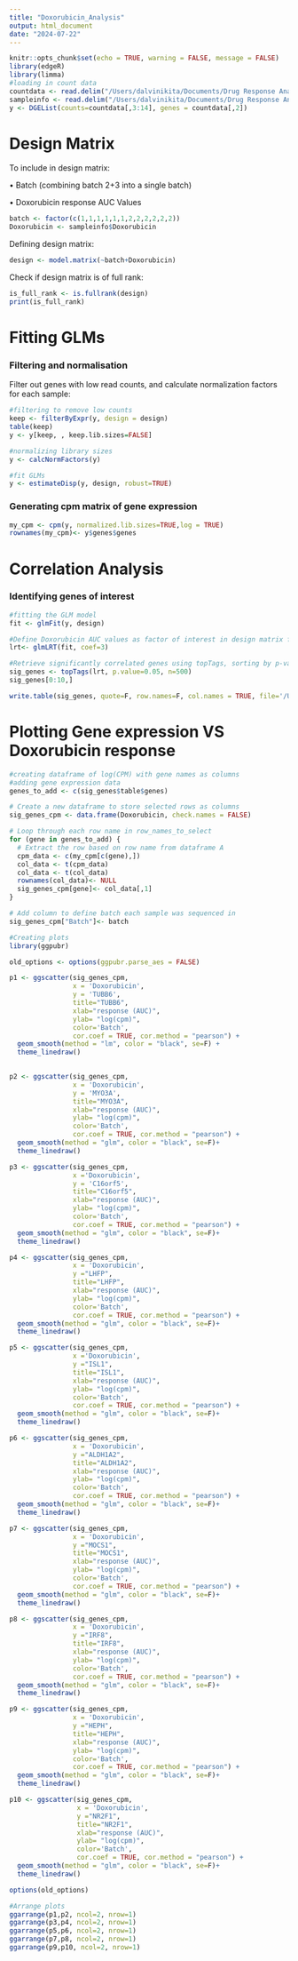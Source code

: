 ```yaml
---
title: "Doxorubicin_Analysis"
output: html_document
date: "2024-07-22"
---
```


```r
knitr::opts_chunk$set(echo = TRUE, warning = FALSE, message = FALSE)
library(edgeR)
library(limma)
#loading in count data
countdata <- read.delim("/Users/dalvinikita/Documents/Drug Response Analysis/countsmatrix.tsv", check.names = FALSE, stringsAsFactors = FALSE)
sampleinfo <- read.delim("/Users/dalvinikita/Documents/Drug Response Analysis/SampleInfo.txt", check.names=FALSE, stringsAsFactors = TRUE)
y <- DGEList(counts=countdata[,3:14], genes = countdata[,2])
```

# Design Matrix 
To include in design matrix: 

• Batch (combining batch 2+3 into a single batch)

• Doxorubicin response AUC Values

```r
batch <- factor(c(1,1,1,1,1,1,2,2,2,2,2,2))
Doxorubicin <- sampleinfo$Doxorubicin
```

Defining design matrix:

```r
design <- model.matrix(~batch+Doxorubicin)
```

Check if design matrix is of full rank:
```r
is_full_rank <- is.fullrank(design)
print(is_full_rank)
```
# Fitting GLMs
### Filtering and normalisation
Filter out genes with low read counts, and calculate normalization factors for each sample:
```r
#filtering to remove low counts
keep <- filterByExpr(y, design = design)
table(keep)
y <- y[keep, , keep.lib.sizes=FALSE]

#normalizing library sizes
y <- calcNormFactors(y)

#fit GLMs
y <- estimateDisp(y, design, robust=TRUE)
```

### Generating cpm matrix of gene expression 
```r
my_cpm <- cpm(y, normalized.lib.sizes=TRUE,log = TRUE)
rownames(my_cpm)<- y$genes$genes
```

# Correlation Analysis
### Identifying genes of interest
```r
#fitting the GLM model
fit <- glmFit(y, design)

#Define Doxorubicin AUC values as factor of interest in design matrix for correlation analysis 
lrt<- glmLRT(fit, coef=3)

#Retrieve significantly correlated genes using topTags, sorting by p-value
sig_genes <- topTags(lrt, p.value=0.05, n=500)
sig_genes[0:10,]
```

```r
write.table(sig_genes, quote=F, row.names=F, col.names = TRUE, file='/Users/dalvinikita/Documents/Drug Response Analysis/doxorubicin_topGenes.txt', sep='\t')
```

# Plotting Gene expression VS Doxorubicin response 

```r
#creating dataframe of log(CPM) with gene names as columns 
#adding gene expression data 
genes_to_add <- c(sig_genes$table$genes)

# Create a new dataframe to store selected rows as columns
sig_genes_cpm <- data.frame(Doxorubicin, check.names = FALSE)

# Loop through each row name in row_names_to_select
for (gene in genes_to_add) {
  # Extract the row based on row name from dataframe A
  cpm_data <- c(my_cpm[c(gene),])
  col_data <- t(cpm_data)
  col_data <- t(col_data)
  rownames(col_data)<- NULL
  sig_genes_cpm[gene]<- col_data[,1]
}

# Add column to define batch each sample was sequenced in
sig_genes_cpm["Batch"]<- batch

#Creating plots
library(ggpubr)

old_options <- options(ggpubr.parse_aes = FALSE)

p1 <- ggscatter(sig_genes_cpm, 
                x = 'Doxorubicin', 
                y = 'TUBB6', 
                title="TUBB6", 
                xlab="response (AUC)", 
                ylab= "log(cpm)",
                color='Batch',
                cor.coef = TRUE, cor.method = "pearson") +
  geom_smooth(method = "lm", color = "black", se=F) +
  theme_linedraw()
  

p2 <- ggscatter(sig_genes_cpm, 
                x = 'Doxorubicin', 
                y = 'MYO3A', 
                title="MYO3A", 
                xlab="response (AUC)", 
                ylab= "log(cpm)",
                color='Batch',
                cor.coef = TRUE, cor.method = "pearson") +
  geom_smooth(method = "glm", color = "black", se=F)+
  theme_linedraw()

p3 <- ggscatter(sig_genes_cpm, 
                x ='Doxorubicin', 
                y = 'C16orf5', 
                title="C16orf5", 
                xlab="response (AUC)", 
                ylab= "log(cpm)",
                color='Batch',
                cor.coef = TRUE, cor.method = "pearson") +
  geom_smooth(method = "glm", color = "black", se=F)+
  theme_linedraw()

p4 <- ggscatter(sig_genes_cpm, 
                x = 'Doxorubicin', 
                y ="LHFP", 
                title="LHFP", 
                xlab="response (AUC)", 
                ylab= "log(cpm)",
                color='Batch',
                cor.coef = TRUE, cor.method = "pearson") +
  geom_smooth(method = "glm", color = "black", se=F)+
  theme_linedraw()

p5 <- ggscatter(sig_genes_cpm, 
                x ='Doxorubicin', 
                y ="ISL1", 
                title="ISL1",
                xlab="response (AUC)", 
                ylab= "log(cpm)",
                color='Batch',
                cor.coef = TRUE, cor.method = "pearson") +
  geom_smooth(method = "glm", color = "black", se=F)+
  theme_linedraw()

p6 <- ggscatter(sig_genes_cpm, 
                x = 'Doxorubicin', 
                y ="ALDH1A2", 
                title="ALDH1A2", 
                xlab="response (AUC)", 
                ylab= "log(cpm)",
                color='Batch',
                cor.coef = TRUE, cor.method = "pearson") +
  geom_smooth(method = "glm", color = "black", se=F)+
  theme_linedraw()

p7 <- ggscatter(sig_genes_cpm, 
                x = 'Doxorubicin', 
                y ="MOCS1", 
                title="MOCS1",
                xlab="response (AUC)", 
                ylab= "log(cpm)",
                color='Batch',
                cor.coef = TRUE, cor.method = "pearson") +
  geom_smooth(method = "glm", color = "black", se=F)+
  theme_linedraw()

p8 <- ggscatter(sig_genes_cpm, 
                x = 'Doxorubicin', 
                y ="IRF8",
                title="IRF8",
                xlab="response (AUC)", 
                ylab= "log(cpm)",
                color='Batch',
                cor.coef = TRUE, cor.method = "pearson") +
  geom_smooth(method = "glm", color = "black", se=F)+
  theme_linedraw()

p9 <- ggscatter(sig_genes_cpm, 
                x = 'Doxorubicin', 
                y ="HEPH", 
                title="HEPH",
                xlab="response (AUC)", 
                ylab= "log(cpm)",
                color='Batch',
                cor.coef = TRUE, cor.method = "pearson") +
  geom_smooth(method = "glm", color = "black", se=F)+
  theme_linedraw()

p10 <- ggscatter(sig_genes_cpm, 
                 x = 'Doxorubicin', 
                 y ="NR2F1", 
                 title="NR2F1",
                 xlab="response (AUC)",
                 ylab= "log(cpm)",
                 color='Batch',
                 cor.coef = TRUE, cor.method = "pearson") +
  geom_smooth(method = "glm", color = "black", se=F)+
  theme_linedraw()

options(old_options)

#Arrange plots
ggarrange(p1,p2, ncol=2, nrow=1)
ggarrange(p3,p4, ncol=2, nrow=1)
ggarrange(p5,p6, ncol=2, nrow=1)
ggarrange(p7,p8, ncol=2, nrow=1)
ggarrange(p9,p10, ncol=2, nrow=1)
```
